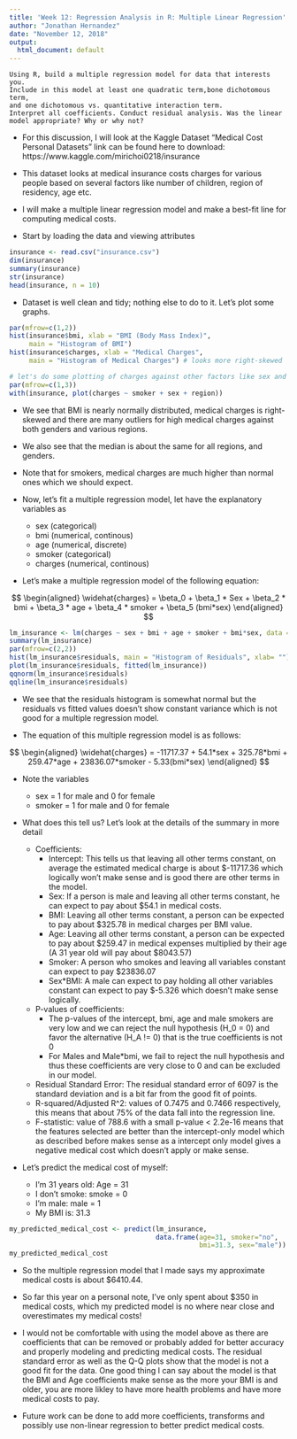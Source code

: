 ```yaml
---
title: 'Week 12: Regression Analysis in R: Multiple Linear Regression'
author: "Jonathan Hernandez"
date: "November 12, 2018"
output:
  html_document: default
---
```


    Using R, build a multiple regression model for data that interests you.
    Include in this model at least one quadratic term,bone dichotomous term, 
    and one dichotomous vs. quantitative interaction term. 
    Interpret all coefficients. Conduct residual analysis. Was the linear model appropriate? Why or why not?
    
- For this discussion, I will look at the Kaggle Dataset "Medical Cost Personal Datasets"
link can be found here to download: https://www.kaggle.com/mirichoi0218/insurance

- This dataset looks at medical insurance costs charges for various people based on several
factors like number of children, region of residency, age etc.

- I will make a multiple linear regression model and make a best-fit line for computing medical costs.

- Start by loading the data and viewing attributes

```r
insurance <- read.csv("insurance.csv")
dim(insurance)
summary(insurance)
str(insurance)
head(insurance, n = 10)
```

- Dataset is well clean and tidy; nothing else to do to it.
Let's plot some graphs.

```r
par(mfrow=c(1,2))
hist(insurance$bmi, xlab = "BMI (Body Mass Index)",
     main = "Histogram of BMI")
hist(insurance$charges, xlab = "Medical Charges",
     main = "Histogram of Medical Charges") # looks more right-skewed

# let's do some plotting of charges against other factors like sex and smoker and region
par(mfrow=c(1,3))
with(insurance, plot(charges ~ smoker + sex + region))
```

- We see that BMI is nearly normally distributed, medical charges is right-skewed and
there are many outliers for high medical charges against both genders and various regions.

- We also see that the median is about the same for all regions, and genders.

- Note that for smokers, medical charges are much higher than normal ones which we
should expect.

- Now, let's fit a multiple regression model, let have the explanatory variables as

    - sex (categorical)
    - bmi (numerical, continous)
    - age (numerical, discrete)
    - smoker (categorical)
    - charges (numerical, continous)
    
- Let's make a multiple regression model of the following equation:

$$
\begin{aligned}
\widehat{charges} = \beta_0 + \beta_1 * Sex + \beta_2 * bmi + 
\beta_3 * age + \beta_4 * smoker + \beta_5 (bmi*sex)
\end{aligned}
$$
```r
lm_insurance <- lm(charges ~ sex + bmi + age + smoker + bmi*sex, data = insurance)
summary(lm_insurance)
par(mfrow=c(2,2))
hist(lm_insurance$residuals, main = "Histogram of Residuals", xlab= "")
plot(lm_insurance$residuals, fitted(lm_insurance))
qqnorm(lm_insurance$residuals)
qqline(lm_insurance$residuals)
```

- We see that the residuals histogram is somewhat normal but the residuals vs fitted
values doesn't show constant variance which is not good for a multiple regression model.


- The equation of this multiple regression model is as follows:

$$
\begin{aligned}
\widehat{charges} = -11717.37 + 54.1*sex + 325.78*bmi + 259.47*age + 23836.07*smoker - 5.33(bmi*sex)
\end{aligned}
$$

- Note the variables

    - sex = 1 for male and 0 for female
    - smoker = 1 for male and 0 for female
    
- What does this tell us? Let's look at the details of the summary in more detail

    - Coefficients:
        - Intercept: This tells us that leaving all other terms constant, on average
        the estimated medical charge is about $-11717.36 which logically won't make sense
        and is good there are other terms in the model.
        - Sex: If a person is male and leaving all other terms constant, he can expect
        to pay about $54.1 in medical costs.
        - BMI: Leaving all other terms constant, a person can be expected to pay about
        $325.78 in medical charges per BMI value.
        - Age: Leaving all other terms constant, a person can be expected to pay about
        $259.47 in medical expenses multiplied by their age (A 31 year old will pay about $8043.57)
        - Smoker: A person who smokes and leaving all variables constant can expect to pay $23836.07
        - Sex*BMI: A male can expect to pay holding all other variables constant can expect to pay
        $-5.326 which doesn't make sense logically.
    - P-values of coefficients:
        - The p-values of the intercept, bmi, age and male smokers are very low and we can reject the 
        null hypothesis (H_0 = 0) and favor the alternative (H_A != 0) that is the true coefficients is not 0
        - For Males and Male*bmi, we fail to reject the null hypothesis and thus these coefficients are very
        close to 0 and can be excluded in our model.
    - Residual Standard Error: The residual standard error of 6097 is the standard deviation and is a bit far
    from the good fit of points.
    - R-squared/Adjusted R^2: values of 0.7475 and 0.7466 respectively, this means that about 75% of the data
    fall into the regression line.
    - F-statistic: value of 788.6 with a small p-value < 2.2e-16 means that the features selected are better
    than the intercept-only model which as described before makes sense as a intercept only model gives a negative
    medical cost which doesn't apply or make sense.

- Let's predict the medical cost of myself:

    - I'm 31 years old: Age = 31
    - I don't smoke: smoke = 0
    - I'm male: male = 1
    - My BMI is: 31.3
  
```r
my_predicted_medical_cost <- predict(lm_insurance,
                                     data.frame(age=31, smoker="no", 
                                                bmi=31.3, sex="male"))
my_predicted_medical_cost
```

- So the multiple regression model that I made says my approximate medical costs is 
about $6410.44.

- So far this year on a personal note, I've only spent about $350 in medical costs,
which my predicted model is no where near close and overestimates my medical costs!

- I would not be comfortable with using the model above as there are coefficients that can be removed or probably
added for better accuracy and properly modeling and predicting medical costs. The residual standard error as well
as the Q-Q plots show that the model is not a good fit for the data. One good thing I can say about the model
is that the BMI and Age coefficients make sense as the more your BMI is and older, you are more likley to have 
more health problems and have more medical costs to pay.

- Future work can be done to add more coefficients, transforms and possibly use non-linear regression to better predict 
medical costs.
